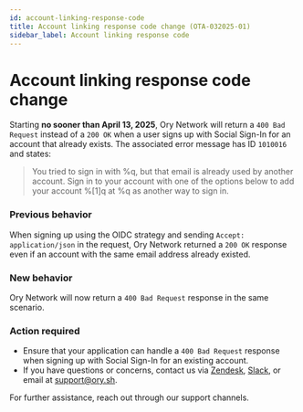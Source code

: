 ```yaml
---
id: account-linking-response-code
title: Account linking response code change (OTA-032025-01)
sidebar_label: Account linking response code
---
```


# Account linking response code change

Starting **no sooner than April 13, 2025**, Ory Network will return a `400 Bad Request` instead of a `200 OK` when a user signs up
with Social Sign-In for an account that already exists. The associated error message has ID `1010016` and states:

> You tried to sign in with %q, but that email is already used by another account. Sign in to your account with one of the options
> below to add your account %[1]q at %q as another way to sign in.

### Previous behavior

When signing up using the OIDC strategy and sending `Accept: application/json` in the request, Ory Network returned a `200 OK`
response even if an account with the same email address already existed.

### New behavior

Ory Network will now return a `400 Bad Request` response in the same scenario.

### Action required

- Ensure that your application can handle a `400 Bad Request` response when signing up with Social Sign-In for an existing
  account.
- If you have questions or concerns, contact us via [Zendesk](https://console.ory.sh/support), [Slack](https://slack.ory.sh/), or
  email at support@ory.sh.

For further assistance, reach out through our support channels.
